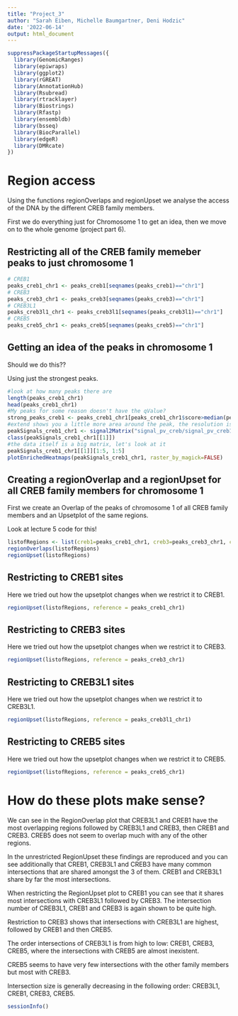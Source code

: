 ---
title: "Project_3"
author: "Sarah Eiben, Michelle Baumgartner, Deni Hodzic"
date: '2022-06-14'
output: html_document
---

```{r}
suppressPackageStartupMessages({
  library(GenomicRanges)
  library(epiwraps)
  library(ggplot2)
  library(rGREAT)
  library(AnnotationHub)
  library(Rsubread)
  library(rtracklayer)
  library(Biostrings)
  library(Rfastp)
  library(ensembldb)
  library(bsseq)
  library(BiocParallel)
  library(edgeR)
  library(DMRcate)
})
```

# Region access

Using the functions regionOverlaps and regionUpset we analyse the access of the DNA by the different CREB family members.

First we do everything just for Chromosome 1 to get an idea, then we move on to the whole genome (project part 6).

## Restricting all of the CREB family memeber peaks to just chromosome 1

```{r}
# CREB1
peaks_creb1_chr1 <- peaks_creb1[seqnames(peaks_creb1)=="chr1"]
# CREB3
peaks_creb3_chr1 <- peaks_creb3[seqnames(peaks_creb3)=="chr1"]
# CREB3L1
peaks_creb3l1_chr1 <- peaks_creb3l1[seqnames(peaks_creb3l1)=="chr1"]
# CREB5
peaks_creb5_chr1 <- peaks_creb5[seqnames(peaks_creb5)=="chr1"]
```

## Getting an idea of the peaks in chromosome 1

Should we do this??

Using just the strongest peaks.

```{r}
#look at how many peaks there are
length(peaks_creb1_chr1)
head(peaks_creb1_chr1)
#My peaks for some reason doesn't have the qValue?
strong_peaks_creb1 <- peaks_creb1_chr1[peaks_creb1_chr1$score>median(peaks_creb1_chr1$score)]
#extend shows you a little more area around the peak, the resolution is 20, specify the regions you want to analyse
peakSignals_creb1_chr1 <- signal2Matrix("signal_pv_creb/signal_pv_creb1", regions=strong_peaks_creb1, extend=2000, w=20)
class(peakSignals_creb1_chr1[[1]])
#the data itself is a big matrix, let's look at it
peakSignals_creb1_chr1[[1]][1:5, 1:5]
plotEnrichedHeatmaps(peakSignals_creb1_chr1, raster_by_magick=FALSE)
```

## Creating a regionOverlap and a regionUpset for all CREB family members for chromosome 1

First we create an Overlap of the peaks of chromosome 1 of all CREB family members and an Upsetplot of the same regions.

Look at lecture 5 code for this!

```{r}
listofRegions <- list(creb1=peaks_creb1_chr1, creb3=peaks_creb3_chr1, creb3l1=peaks_creb3l1_chr1, creb5=peaks_creb5_chr1)
regionOverlaps(listofRegions)
regionUpset(listofRegions)
```

## Restricting to CREB1 sites

Here we tried out how the upsetplot changes when we restrict it to CREB1.

```{r}
regionUpset(listofRegions, reference = peaks_creb1_chr1)
```

## Restricting to CREB3 sites

Here we tried out how the upsetplot changes when we restrict it to CREB3.

```{r}
regionUpset(listofRegions, reference = peaks_creb3_chr1)
```

## Restricting to CREB3L1 sites

Here we tried out how the upsetplot changes when we restrict it to CREB3L1.

```{r}
regionUpset(listofRegions, reference = peaks_creb3l1_chr1)
```
## Restricting to CREB5 sites
Here we tried out how the upsetplot changes when we restrict it to CREB5.

```{r}
regionUpset(listofRegions, reference = peaks_creb5_chr1)
```

# How do these plots make sense?

We can see in the RegionOverlap plot that CREB3L1 and CREB1 have the most overlapping regions followed by CREB3L1 and CREB3, then CREB1 and CREB3. CREB5 does not seem to overlap much with any of the other regions.

In the unrestricted RegionUpset these findings are reproduced and you can see additionally that CREB1, CREB3L1 and CREB3 have many common intersections that are shared amongst the 3 of them.
CREB1 and CREB3L1 share by far the most intersections.

When restricting the RegionUpset plot to CREB1 you can see that it shares most intersections with CREB3L1 followed by CREB3. The intersection number of CREB3L1, CREB1 and CREB3 is again shown to be quite high.

Restriction to CREB3 shows that intersections with CREB3L1 are highest, followed by CREB1 and then CREB5.

The order intersections of CREB3L1 is from high to low: CREB1, CREB3, CREB5, where the intersections with CREB5 are almost inexistent.

CREB5 seems to have very few intersections with the other family members but most with CREB3.

Intersection size is generally decreasing in the following order: CREB3L1, CREB1, CREB3, CREB5.



```{r}
sessionInfo()
```
